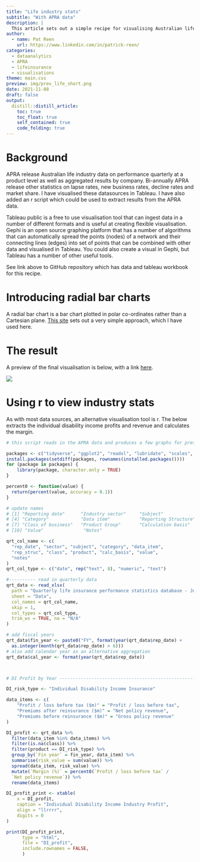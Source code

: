 ```yaml
---
title: "Life industry stats"
subtitle: "With APRA data"
description: | 
  This article sets out a simple recipe for visualising Australian life industry data from APRA using Tableau.
author:
  - name: Pat Reen 
    url: https://www.linkedin.com/in/patrick-reen/
categories:
  - dataanalytics
  - APRA
  - lifeinsurance
  - visualisations
theme: main.css 
preview: img/prev_life_short.png
date: 2021-11-08
draft: false
output:
  distill::distill_article: 
    toc: true
    toc_float: true
    self_contained: true
    code_folding: true
---
```


# Background 
APRA release Australian life industry data on performance quarterly at a product level as well as aggregated results by company. Bi-annually APRA release other statistics on lapse rates, new business rates, decline rates and market share. I have visualised these datasources in Tableau. I have also added an r script which could be used to extract results from the APRA data.

Tableau public is a free to use visualisation tool that can ingest data in a number of different formats and is useful at creating flexible visualisation. Gephi is an open source graphing platform that has a number of algorithms that can automatically spread the points (nodes) of a network and their connecting lines (edges) into set of points that can be combined with other data and visualised in Tableau. You could also create a visual in Gephi, but Tableau has a number of other useful tools.

See link above to GitHub repository which has data and tableau workbook for this recipe.

# Introducing radial bar charts
A radial bar chart is a bar chart plotted in polar co-ordinates rather than a Cartesian plane. [This site](https://www.thedataschool.co.uk/jack-parry/create-a-radial-bar-chart-in-tableau) sets out a very simple approach, which I have used here.

# The result

A preview of the final visualisation is below, with a link [here](https://public.tableau.com/app/profile/pat5787/viz/AustralianLifeInsuranceReporting/LifeStats).

![](img\prev_life.png)

# Using r to view industry stats
As with most data sources, an alternative visualisation tool is r. The below extracts the individual disability income profits and revenue and calculates the margin.

```r
# this script reads in the APRA data and produces a few graphs for presentation

packages <- c("tidyverse", "ggplot2", "readxl", "lubridate", "scales", "xtable")
install.packages(setdiff(packages, rownames(installed.packages())))  
for (package in packages) {
    library(package, character.only = TRUE)
}

percent0 <- function(value) {
  return(percent(value, accuracy = 0.1))
}

# update names
# [1] "Reporting date"      "Industry sector"     "Subject"
# [4] "Category"            "Data item"           "Reporting Structure"
# [7] "Class of business"   "Product Group"       "Calculation basis"
# [10] "Value"               "Notes"

qrt_col_name <- c(
  "rep_date", "sector", "subject", "category", "data_item",
  "rep_struc", "class", "product", "calc_basis", "value",
  "notes"
)
qrt_col_type <- c("date", rep("text", 8), "numeric", "text")

#---------- read in quarterly data
qrt_data <- read_xlsx(
  path = "Quarterly life insurance performance statistics database - June 2008 to June 2021.xlsx",
  sheet = "Data", 
  col_names = qrt_col_name, 
  skip = 1, 
  col_types = qrt_col_type,
  trim_ws = TRUE, na = "N/A"
)

# add fiscal years
qrt_data$fin_year <- paste0("FY", format(year(qrt_data$rep_date) +
  as.integer(month(qrt_data$rep_date) > 6)))
# also add calendar year as an alternative aggregation
qrt_data$cal_year <- format(year(qrt_data$rep_date))



# DI Profit by Year -----------------------------------------------------

DI_risk_type <- "Individual Disability Income Insurance"

data_items <- c(
    "Profit / loss before tax ($m)" = "Profit / loss before tax",
    "Premiums after reinsurance ($m)" = "Net policy revenue",
    "Premiums before reinsurance ($m)" = "Gross policy revenue"
)

DI_profit <- qrt_data %>%
  filter(data_item %in% data_items) %>%
  filter(is.na(class)) %>%
  filter(product == DI_risk_type) %>%
  group_by(`Fin year` = fin_year, data_item) %>%
  summarise(risk_value = sum(value)) %>%
  spread(data_item, risk_value) %>% 
  mutate(`Margin (%)` = percent0(`Profit / loss before tax` /
  `Net policy revenue`)) %>%
  rename(data_items)

DI_profit_print <- xtable(
    x = DI_profit,
    caption = "Individual Disability Income Industry Profit",
    align = "llrrrr",
    digits = 0
)

print(DI_profit_print, 
      type = "html",
      file = "DI_profit",
      include.rownames = FALSE,
      ) 
```

